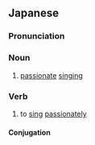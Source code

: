 ==Japanese==
{{ja-kanjitab|yomi=o|ねつ|k1=ねっ|しょう}}

===Pronunciation===
{{ja-pron|ねっしょう|y=o}}

===Noun===
{{ja-noun|ねっしょう}}

# [[passionate]] [[singing]]

===Verb===
{{ja-verb-suru|ねっしょう}}

#to [[sing]] [[passionately]]

====Conjugation====
{{ja-suru|ねっしょう}}